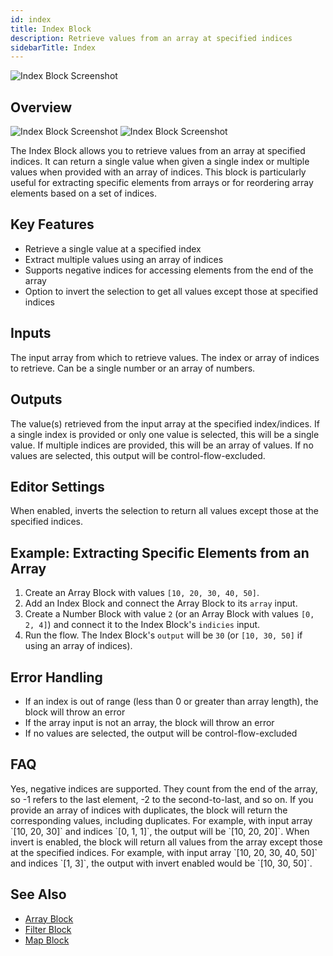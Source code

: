```yaml
---
id: index
title: Index Block
description: Retrieve values from an array at specified indices
sidebarTitle: Index
---
```


![Index Block Screenshot](./assets/index-block.png)

## Overview
<Frame className="block dark:hidden">
  <img src="/block-reference/assets/index_light.png" alt="Index Block Screenshot" />
</Frame>
<Frame className="hidden dark:block">
  <img src="/block-reference/assets/index_dark.png" alt="Index Block Screenshot" />
</Frame>

The Index Block allows you to retrieve values from an array at specified indices. It can return a single value when given a single index or multiple values when provided with an array of indices. This block is particularly useful for extracting specific elements from arrays or for reordering array elements based on a set of indices.

## Key Features

- Retrieve a single value at a specified index
- Extract multiple values using an array of indices
- Supports negative indices for accessing elements from the end of the array
- Option to invert the selection to get all values except those at specified indices

## Inputs

<ParamField path="array" type="any[]" required>
  The input array from which to retrieve values.
</ParamField>

<ParamField path="indicies" type="number | number[]" required>
  The index or array of indices to retrieve. Can be a single number or an array of numbers.
</ParamField>

## Outputs

<ResponseField name="output" type="any | any[]">
  The value(s) retrieved from the input array at the specified index/indices. If a single index is provided or only one value is selected, this will be a single value. If multiple indices are provided, this will be an array of values. If no values are selected, this output will be control-flow-excluded.
</ResponseField>

## Editor Settings

<ParamField path="invert" type="boolean" default={false}>
  When enabled, inverts the selection to return all values except those at the specified indices.
</ParamField>

## Example: Extracting Specific Elements from an Array

1. Create an Array Block with values `[10, 20, 30, 40, 50]`.
2. Add an Index Block and connect the Array Block to its `array` input.
3. Create a Number Block with value `2` (or an Array Block with values `[0, 2, 4]`) and connect it to the Index Block's `indicies` input.
4. Run the flow. The Index Block's `output` will be `30` (or `[10, 30, 50]` if using an array of indices).

## Error Handling

- If an index is out of range (less than 0 or greater than array length), the block will throw an error
- If the array input is not an array, the block will throw an error
- If no values are selected, the output will be control-flow-excluded

## FAQ

<AccordionGroup>
  <Accordion title="Can I use negative indices?">
    Yes, negative indices are supported. They count from the end of the array, so -1 refers to the last element, -2 to the second-to-last, and so on.
  </Accordion>

  <Accordion title="What happens if I provide duplicate indices?">
    If you provide an array of indices with duplicates, the block will return the corresponding values, including duplicates. For example, with input array `[10, 20, 30]` and indices `[0, 1, 1]`, the output will be `[10, 20, 20]`.
  </Accordion>

  <Accordion title="How does the invert option work?">
    When invert is enabled, the block will return all values from the array except those at the specified indices. For example, with input array `[10, 20, 30, 40, 50]` and indices `[1, 3]`, the output with invert enabled would be `[10, 30, 50]`.
  </Accordion>
</AccordionGroup>

## See Also

- [Array Block](/block-reference/data/array)
- [Filter Block](/block-reference/modifiers/filter)
- [Map Block](/block-reference/modifiers/map)
